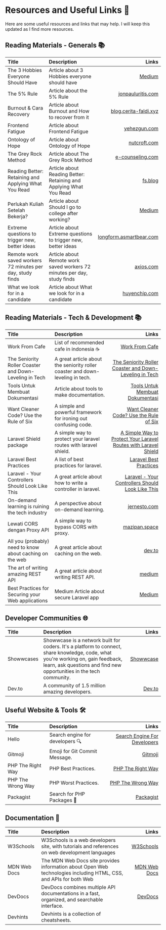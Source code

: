 # Resources and Useful Links 📌

Here are some useful resources and links that may help. I will keep this updated as I find more resources.

## Reading Materials - Generals 📚️
| Title                                                     | Description                                                             |                                                                                                  Links |
|:----------------------------------------------------------|:------------------------------------------------------------------------|-------------------------------------------------------------------------------------------------------:|
| The 3 Hobbies Everyone Should Have                        | Article about 3 Hobbies everyone should have                            |          [Medium](https://medium.com/age-of-awareness/the-3-hobbies-everyone-should-have-1a2de934be83) |
| The 5% Rule                                               | Article about the 5% Rule                                               |                                [jonpauluritis.com](https://jonpauluritis.com/articles/5-percent-rule/) |
| Burnout & Cara Recovery                                   | Article about Burnout and How to recover from it                        |                     [blog.cerita-faldi.xyz](https://blog.cerita-faldi.xyz/burn-out-dan-cara-recovery/) |
| Frontend Fatigue                                          | Article about Frontend Fatigue                                          |                                         [yehezgun.com](https://yehezgun.com/articles/frontend-fatigue) |
| Ontology of Hope                                          | Article about Ontology of Hope                                          |                                         [nutcroft.com](https://nutcroft.com/blog/an-ontology-of-hope/) |
| The Grey Rock Method                                      | Article about The Grey Rock Method                                      |                [e-counseling.com](https://www.e-counseling.com/articles/what-is-the-grey-rock-method/) |
| Reading Better: Retaining and Applying What You Read      | Article about Reading Better: Retaining and Applying What You Read      |                                                                    [fs.blog](https://fs.blog/reading/) |
| Perlukah Kuliah Setelah Bekerja?                          | Article about Should I go to college after working?                     |    [Medium](https://medium.com/komunitas-blogger-m/masih-perlukah-kuliah-setelah-bekerja-93964c871939) |
| Extreme questions to trigger new, better ideas            | Article about Extreme questions to trigger new, better ideas            |                    [longform.asmartbear.com](https://longform.asmartbear.com/posts/extreme-questions/) |
| Remote work saved workers 72 minutes per day, study finds | Article about Remote work saved workers 72 minutes per day, study finds | [axios.com](https://www.axios.com/2023/01/24/remote-work-saved-workers-72-minutes-per-day-study-finds) |
| What we look for in a candidate                           | Article about What we look for in a candidate                           |                 [huyenchip.com](https://huyenchip.com/2023/01/24/what-we-look-for-in-a-candidate.html) |

## Reading Materials - Tech & Development 📚️
| Title                                                    | Description                                                                   |                                                                                                                                                                  Links |
|:---------------------------------------------------------|:------------------------------------------------------------------------------|-----------------------------------------------------------------------------------------------------------------------------------------------------------------------:|
| Work From Cafe                                           | List of recommended cafe in indonesia ☕️                                      |                                                                                                                     [Work From Cafe](https://workfromcafe.glide.page/) |
| The Seniority Roller Coaster and Down-Leveling in Tech   | A great article about the seniority roller coaster and down-leveling in tech. |                                             [The Seniority Roller Coaster and Down-Leveling in Tech](https://blog.pragmaticengineer.com/the-seniority-roller-coaster/) |
| Tools Untuk Membuat Dokumentasi                          | Article about tools to make documentation.                                    |                                                                            [Tools Untuk Membuat Dokumentasi](https://blog.cerita-faldi.xyz/tools-membuat-dokumentasi/) |
| Want Cleaner Code? Use the Rule of Six                   | A simple and powerful framework for ironing out confusing code.               |                                                                                       [Want Cleaner Code? Use the Rule of Six](https://davidamos.dev/the-rule-of-six/) |
| Laravel Shield package                                   | A simple way to protect your laravel routes with laravel shield.              | [A Simple Way to Protect Your Laravel Routes with Laravel Shield](https://dominik-geimer.com/articles/a-simple-way-to-protect-your-laravel-routes-with-laravel-shield) |
| Laravel Best Practices                                   | A list of best practices for laravel.                                         |                                                                                           [Laravel Best Practices](https://benjamincrozat.com/laravel-best-practices/) |
| Laravel - Your Controllers Should Look Like This         | A great article about how to write a controller in laravel.                   |                       [Laravel - Your Controllers Should Look Like This](https://medium.com/@macielthiago/laravel-your-controllers-should-look-like-this-c09ff9f40841) |
| On-demand learning is ruining the tech industry          | A perspective about on-demand learning.                                       |                                                                                                        [jernesto.com](https://www.jernesto.com/articles/learning.html) |
| Lewati CORS dengan Proxy API                             | A simple way to bypass CORS with proxy.                                       |                                                                                                    [mazipan.space](https://mazipan.space/lewati-cors-dengan-proxy-api) |
| All you (probably) need to know about caching on the web | A great article about caching on the web.                                     |                                                                        [dev.to](https://dev.to/enterspeed/all-you-probably-need-to-know-about-caching-on-the-web-4loa) |
| The art of writing amazing REST API                      | A great article about writing REST API.                                       |                                                                                [medium](https://jkebertz.medium.com/the-art-of-writing-amazing-rest-apis-dc4c4100478d) |
| Best Practices for Securing your Web applications        | Medium Article about secure Laravel app                                       |                                                                                [Medium](https://medium.com/@yaghi.moh/fortifying-your-laravel-application-best-practices-for-securing-your-web-application-b6d4242d0bb8)|

## Developer Communities 🌐
| Title      | Description                                                                                                                                                                                               |                              Links |
|:-----------|:----------------------------------------------------------------------------------------------------------------------------------------------------------------------------------------------------------|-----------------------------------:|
| Showwcases | Showwcase is a network built for coders. It's a platform to connect, share knowledge, code, what you're working on, gain feedback, learn, ask questions and find new opportunities in the tech community. | [Showwcase](https://showwcase.com) |
| Dev.to     | A community of 1.5 million amazing developers.                                                                                                                                                            |           [Dev.to](https://dev.to) |

## Useful Website & Tools 🛠️

| Title             | Description                     |                                                     Links |
|:------------------|:--------------------------------|----------------------------------------------------------:|
| Hello             | Search engine for developers 🔍 | [Search Engine For Developers](https://beta.sayhello.so/) |
| Gitmoji           | Emoji for Git Commit Message.   |                           [Gitmoji](https://gitmoji.dev/) |
| PHP The Right Way | PHP Best Practices.             |          [PHP The Right Way](https://phptherightway.com/) |
| PHP The Wrong Way | PHP Worst Practices.            |          [PHP The Wrong Way](https://phpthewrongway.com/) |
| Packagist         | Search for PHP Packages 🐘      |                       [Packagist](https://packagist.org/) |

## Documentation 📖️

| Title        | Description                                                                                                       |                                                Links |
|:-------------|:------------------------------------------------------------------------------------------------------------------|-----------------------------------------------------:|
| W3Schools    | W3Schools is a web developers site, with tutorials and references on web development languages                    |              [W3Schools](https://www.w3schools.com/) |
| MDN Web Docs | The MDN Web Docs site provides information about Open Web technologies including HTML, CSS, and APIs for both Web | [MDN Web Docs](https://developer.mozilla.org/en-US/) |
| DevDocs      | DevDocs combines multiple API documentations in a fast, organized, and searchable interface.                      |                       [DevDocs](https://devdocs.io/) |
| Devhints     | Devhints is a collection of cheatsheets.                                                                          |                                                      |